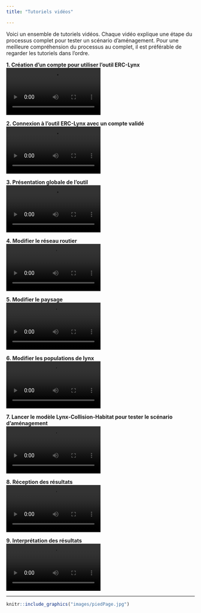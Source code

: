 ```yaml
---
title: "Tutoriels vidéos"

---
```


Voici un ensemble de tutoriels vidéos. Chaque vidéo explique une étape du processus complet pour tester un scénario d'aménagement. Pour une meilleure compréhension du processus au complet, il est préférable de regarder les tutoriels dans l'ordre.  

**1. Création d’un compte pour utiliser l’outil ERC-Lynx**  
![](files/videos/creationCompte.mp4){width="50%"}

**2. Connexion à l’outil ERC-Lynx avec un compte validé**  
![](files/videos/connexionOutil.mp4){width="50%"}

**3. Présentation globale de l’outil**  
![](files/videos/descriptionGeneraleOutil.mp4){width="50%"}

**4. Modifier le réseau routier**  
![](files/videos/modifRoutes.mp4){width="50%"}

**5. Modifier le paysage**  
![](files/videos/testVideo.mp4){width="50%"}

**6. Modifier les populations de lynx**  
![](files/videos/testVideo.mp4){width="50%"}

**7. Lancer le modèle Lynx-Collision-Habitat pour tester le scénario d’aménagement**  
![](files/videos/testVideo.mp4){width="50%"}

**8. Réception des résultats**  
![](files/videos/testVideo.mp4){width="50%"}

**9. Interprétation des résultats**  
![](files/videos/testVideo.mp4){width="50%"}


----------
```r
knitr::include_graphics("images/piedPage.jpg")
```
